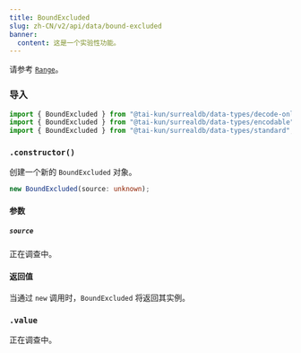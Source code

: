 ```yaml
---
title: BoundExcluded
slug: zh-CN/v2/api/data/bound-excluded
banner:
  content: 这是一个实验性功能。
---
```



请参考 [`Range`](/v2/api/data/range)。

### 导入

```ts
import { BoundExcluded } from "@tai-kun/surrealdb/data-types/decode-only";
import { BoundExcluded } from "@tai-kun/surrealdb/data-types/encodable";
import { BoundExcluded } from "@tai-kun/surrealdb/data-types/standard";
```

### `.constructor()`

创建一个新的 `BoundExcluded` 对象。

```ts
new BoundExcluded(source: unknown);
```

#### 参数

##### `source`

正在调查中。

#### 返回值

当通过 `new` 调用时，`BoundExcluded` 将返回其实例。

### `.value` <Badge variant="instance" /><Badge variant="property" /><Badge variant="decodeonly" />

正在调查中。
